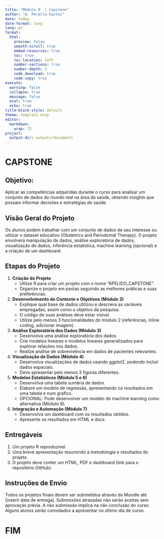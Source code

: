 ```yaml
---
title: "Módulo 9  | Capstone"
author: "A. Peralta-Santos"
date: today
date-format: long
lang: pt 
format:
  html:
    preview: false
    smooth-scroll: true
    embed-resources: true
    toc: true
    toc-location: left
    number-sections: true
    number-depth: 3
    code_download: true
    code-copy: true
execute:
  warning: false
  collapse: true
  message: false
  eval: true
  echo: true
title-block-style: default
theme: templata_ensp
editor: 
  markdown: 
    wrap: 72
project:
  output-dir: outputs/documents
---
```


# CAPSTONE

## Objetivo:

Aplicar as competências adquiridas durante o curso para analisar um conjunto de dados do mundo real na área da saúde, obtendo insights que possam informar decisões e estratégias de saúde.

## Visão Geral do Projeto
Os alunos podem trabalhar com um conjunto de dados de seu interesse ou utilizar o dataset educativo (Obstetrics and Periodontal Therapy). O projeto envolverá manipulação de dados, análise exploratória de dados, visualização de dados, inferência estatística, machine learning (opcional) e a criação de um dashboard.

## Etapas do Projeto

1. **Criação do Projeto**
   - Utilize R para criar um projeto com o nome "APELIDO_CAPSTONE".
   - Organize o projeto em pastas seguindo as melhores práticas e suas preferências.
   
2. **Desenvolvimento do Contexto e Objetivos (Módulo 2)**
   - Explique qual base de dados utilizou e descreva as variáveis empregadas, assim como o objetivo da pesquisa.
   - O código de suas análises deve estar visível.
   - Utilize pelo menos 3 funcionalidades do módulo 2 (referências, inline coding, adicionar imagem).

3. **Análise Exploratória dos Dados (Módulo 3)**
   - Desenvolva uma análise exploratória dos dados.
   - Crie modelos lineares e modelos lineares generalizados para explorar relações nos dados.
   - Realize análise de sobrevivência em dados de pacientes relevantes.

4. **Visualização de Dados (Módulo 4)**
   - Desenvolva visualizações de dados usando ggplot2, podendo incluir dados espaciais.
   - Deve apresentar pelo menos 3 figuras diferentes.

5. **Modelos Estatísticos (Módulo 5 e 6)**
   - Desenvolva uma tabela sumária de dados.
   - Elabore um modelo de regressão, apresentando os resultados em uma tabela e num gráfico.
   - OPCIONAL: Pode desenvolver um modelo de machine learning como alternativa (Módulo 6).

6. **Integração e Automação (Módulo 7)**
   - Desenvolva um dashboard com os resultados obtidos.
   - Apresente os resultados em HTML e docx.

## Entregáveis

1. Um projeto R reproduzível.
2. Uma breve apresentação resumindo a metodologia e resultados do projeto.
3. O projeto deve conter um HTML, PDF e dashboard (link para o repositório GitHub).

## Instruções de Envio

Todos os projetos finais devem ser submetidos através do Moodle até [inserir data de entrega]. Submissões atrasadas não serão aceitas sem aprovação prévia. A não submissão implica na não conclusão do curso. Alguns alunos serão convidados a apresentar no último dia de curso.

# FIM